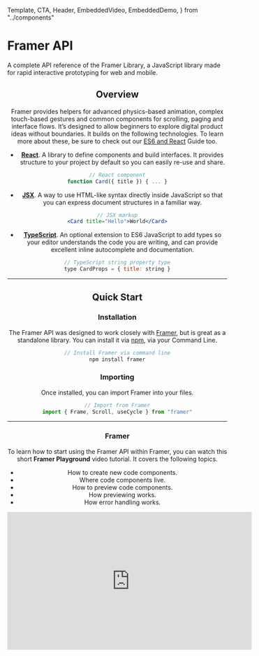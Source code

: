 <!-- 👋 Editing this file? Need help? → https://github.com/framer/legacy/api-docs/blob/master/CONTRIBUTING.md -->

  Template,
  CTA,
  Header,
  EmbeddedVideo,
  EmbeddedDemo,
} from "../components"


<div>

# Framer API

<span className="lead">
  A complete API reference of the Framer Library, a
  JavaScript library made for rapid interactive prototyping
  for web and mobile.
</span>

</div>

<Header />

<div className="followed-by-list">

## Overview

Framer provides helpers for advanced physics-based animation, complex touch-based gestures and common components for scrolling, paging and interface flows. It’s designed to allow beginners to explore digital product ideas without boundaries. It builds on the following technologies. To learn more about these, be sure to check out our <a href="https://bit.ly/framer-react" target="_blank">ES6 and React</a> Guide too.

</div>

<div>

- **[React](https://reactjs.org)**. A library to define
  components and build interfaces. It provides structure to
  your project by default so you can easily re-use and
  share.

</div>

```jsx
// React component
function Card({ title }) { ... }
```

<div>

- **[JSX](https://reactjs.org/docs/introducing-jsx.html)**. A way to use HTML-like syntax directly inside JavaScript so that you can express document structures in a familiar way.

</div>

```jsx
// JSX markup
<Card title="Hello">World</Card>
```

<div>

- **[TypeScript](https://www.typescriptlang.org/)**. An optional extension to ES6 JavaScript to add types so your editor understands the code you are writing, and can provide excellent inline autocomplete and documentation.

</div>

```jsx
// TypeScript string property type
type CardProps = { title: string }
```

---

## Quick Start

### Installation

The Framer API was designed to work closely with [Framer](https://framer.com), but is great as a standalone library. You can install it via [npm](https://www.npmjs.com/), via your Command Line.

```jsx
// Install Framer via command line
npm install framer
```

### Importing

Once installed, you can import Framer into your files.

```jsx
// Import from Framer
import { Frame, Scroll, useCycle } from "framer"
```

---

### Framer

<div>

To learn how to start using the Framer API within Framer, you can watch this short **Framer Playground** video tutorial. It covers the following topics.

- How to create new code components.
- Where code components live.
- How to preview code components.
- How previewing works.
- How error handling works.

<CTA
  name="Discover Framer"
  link="https://www.framer.com/"
/>

</div>

<EmbeddedVideo>
  <iframe
    width="560"
    height="315"
    src="https://www.youtube.com/embed/YSLU5KCiZWE"
    frameBorder="0"
    allow="accelerometer; autoplay; encrypted-media; gyroscope; picture-in-picture"
    allowFullScreen
  />
</EmbeddedVideo>

---

## Basics

### Animate

<div>

Let’s have a look at a simple animation that scales a `Frame` to half the size. Notice how you can mix `Frame` elements with regular HTML, just like you would do within any React component.

<CTA name="Learn More" link="/legacy/api/examples/#animate" />

</div>

```jsx
export function MyComponent() {
  return <Frame animate={{ scale: 0.5 }} />
}
```

---

### Cycle

A more extensive example would be to toggle the `scale` value on a tap, which uses the `useCycle` hook to cycle through a set of values.

```jsx
// Cycle scale on tap
export function MyComponent() {
  const [scale, cycle] = useCycle(3, 1)
  return (
    <Frame
      animate={{ scale: scale }}
      onTap={() => cycle()}
    />
  )
}
```

<div>

You can also use `useCycle` to cycle between sets of visual properties.
Here, we’re also rotating the `Frame` on every tap, next to scaling it.

<CTA name="Learn More" link="/legacy/api/examples/#cycle" />

</div>

```jsx
// Cycle multiple properties on tap
export function MyComponent() {
  const [twist, cycle] = useCycle(
    { scale: 0.5, rotate: 0 },
    { scale: 1, rotate: 90 }
  )

  return <Frame animate={twist} onTap={() => cycle()} />
}
```

---

### Dragging

<div>

You can easily make any `Frame` draggable by using the `drag` property.
To constrain dragging to a vertical or horizontal axis, you can include an optional `"x"` or `"y"` value.

<CTA name="Learn More" link="/legacy/api/examples/#dragging" />

</div>

```jsx
// Drag Frame in any direction
export function MyComponent() {
  return <Frame drag />
}
```

---

### Scrolling

<div>

For scrolling, you can wrap any content inside a `Scroll` component, which exceeds the size of the component either vertically or horizontally.

<CTA name="Learn More" link="/legacy/api/examples/#scrolling" />

</div>

```jsx
// Scroll two Frames
export function MyComponent() {
  return (
    <Scroll>
      <Frame />
      <Frame />
    </Scroll>
  )
}
```
